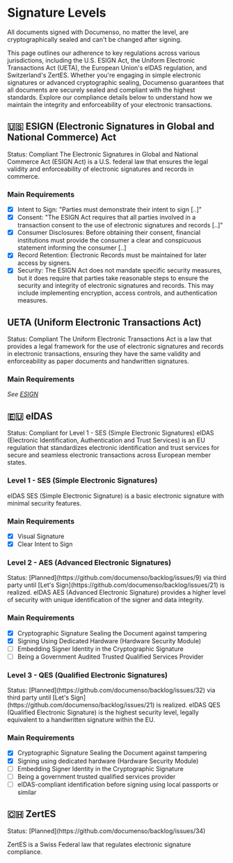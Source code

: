 
# Signature Levels

<Callout emoji="🔏">
  All documents signed with Documenso, no matter the level, are cryptographically sealed and can't
  be changed after signing.
</Callout>

This page outlines our adherence to key regulations across various jurisdictions, including the U.S. ESIGN Act, the Uniform Electronic Transactions Act (UETA), the European Union's eIDAS regulation, and Switzerland's ZertES. Whether you're engaging in simple electronic signatures or advanced cryptographic sealing, Documenso guarantees that all documents are securely sealed and compliant with the highest standards. Explore our compliance details below to understand how we maintain the integrity and enforceability of your electronic transactions.

## 🇺🇸 ESIGN (Electronic Signatures in Global and National Commerce) Act

<Callout type="info" emoji="✅">
  Status: Compliant
</Callout>
The Electronic Signatures in Global and National Commerce Act (ESIGN Act) is a U.S. federal law that
ensures the legal validity and enforceability of electronic signatures and records in commerce.

### Main Requirements

- [x] Intent to Sign: "Parties must demonstrate their intent to sign [..]"
- [x] Consent: "The ESIGN Act requires that all parties involved in a transaction consent to the use of electronic signatures and records [..]"
- [x] Consumer Disclosures: Before obtaining their consent, financial institutions must provide the consumer a clear and conspicuous statement informing the consumer [..]
- [x] Record Retention: Electronic Records must be maintained for later access by signers.
- [x] Security: The ESIGN Act does not mandate specific security measures, but it does require that parties take reasonable steps to ensure the security and integrity of electronic signatures and records. This may include implementing encryption, access controls, and authentication measures.

## UETA (Uniform Electronic Transactions Act)

<Callout type="info" emoji="✅">
  Status: Compliant
</Callout>
The Uniform Electronic Transactions Act is a law that provides a legal framework for the use of electronic
signatures and records in electronic transactions, ensuring they have the same validity and enforceability
as paper documents and handwritten signatures.

### Main Requirements

_See [ESIGN](/users/compliance/signature-levels#-esign-electronic-signatures-in-global-and-national-commerce-act)_

## 🇪🇺 eIDAS

<Callout type="info" emoji="✅">
  Status: Compliant for Level 1 - SES (Simple Electronic Signatures)
</Callout>
eIDAS (Electronic Identification, Authentication and Trust Services) is an EU regulation that standardizes
electronic identification and trust services for secure and seamless electronic transactions across European
member states.

### Level 1 - SES (Simple Electronic Signatures)

eIDAS SES (Simple Electronic Signature) is a basic electronic signature with minimal security features.

### Main Requirements

- [x] Visual Signature
- [x] Clear Intent to Sign

### Level 2 - AES (Advanced Electronic Signatures)

<Callout type="warning" emoji="⏳">
  Status: [Planned](https://github.com/documenso/backlog/issues/9) via third party until [Let's
  Sign](https://github.com/documenso/backlog/issues/21) is realized.
</Callout>
eIDAS AES (Advanced Electronic Signature) provides a higher level of security with unique identification
of the signer and data integrity.

### Main Requirements

- [x] Cryptographic Signature Sealing the Document against tampering
- [x] Signing Using Dedicated Hardware (Hardware Security Module)
- [ ] Embedding Signer Identity in the Cryptographic Signature
- [ ] Being a Government Audited Trusted Qualified Services Provider

### Level 3 - QES (Qualified Electronic Signatures)

<Callout type="warning" emoji="⏳">
  Status: [Planned](https://github.com/documenso/backlog/issues/32) via third party until [Let's
  Sign](https://github.com/documenso/backlog/issues/21) is realized.
</Callout>
eIDAS QES (Qualified Electronic Signature) is the highest security level, legally equivalent to a handwritten
signature within the EU.

### Main Requirements

- [x] Cryptographic Signature Sealing the Document against tampering
- [x] Signing using dedicated hardware (Hardware Security Module)
- [ ] Embedding Signer Identity in the Cryptographic Signature
- [ ] Being a government trusted qualified services provider
- [ ] eIDAS-compliant identification before signing using local passports or similar

## 🇨🇭 ZertES

<Callout type="warning" emoji="⏳">
  Status: [Planned](https://github.com/documenso/backlog/issues/34)
</Callout>

ZertES is a Swiss Federal law that regulates electronic signature compliance.
